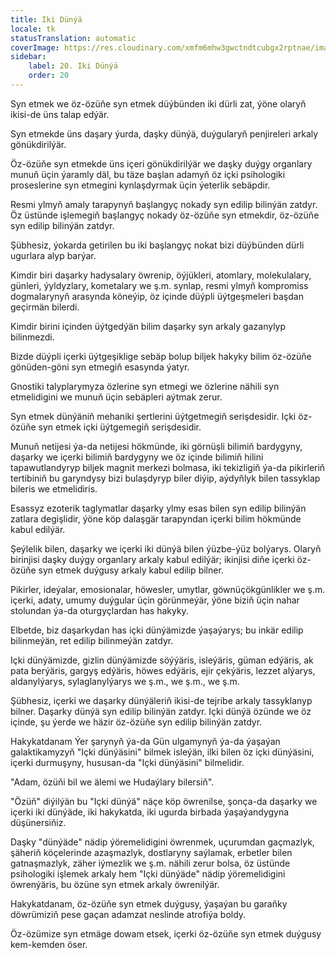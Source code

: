 ```yaml
---
title: Iki Dünýä
locale: tk
statusTranslation: automatic
coverImage: https://res.cloudinary.com/xmfm6mhw3gwctndtcubgx2rptnae/image/upload/v1740468922/small_cover_tratado_de_psicologia_revolucionaria_a4c0dca4e0.webp
sidebar:
    label: 20. Iki Dünýä
    order: 20
---
```

Syn etmek we öz-özüňe syn etmek düýbünden iki dürli zat, ýöne olaryň ikisi-de üns talap edýär.

Syn etmekde üns daşary ýurda, daşky dünýä, duýgularyň penjireleri arkaly gönükdirilýär.

Öz-özüňe syn etmekde üns içeri gönükdirilýär we daşky duýgy organlary munuň üçin ýaramly däl, bu täze başlan adamyň öz içki psihologiki proseslerine syn etmegini kynlaşdyrmak üçin ýeterlik sebäpdir.

Resmi ylmyň amaly tarapynyň başlangyç nokady syn edilip bilinýän zatdyr. Öz üstünde işlemegiň başlangyç nokady öz-özüňe syn etmekdir, öz-özüňe syn edilip bilinýän zatdyr.

Şübhesiz, ýokarda getirilen bu iki başlangyç nokat bizi düýbünden dürli ugurlara alyp barýar.

Kimdir biri daşarky hadysalary öwrenip, öýjükleri, atomlary, molekulalary, günleri, ýyldyzlary, kometalary we ş.m. synlap, resmi ylmyň kompromiss dogmalarynyň arasynda köneýip, öz içinde düýpli üýtgeşmeleri başdan geçirmän bilerdi.

Kimdir birini içinden üýtgedýän bilim daşarky syn arkaly gazanylyp bilinmezdi.

Bizde düýpli içerki üýtgeşiklige sebäp bolup biljek hakyky bilim öz-özüňe gönüden-göni syn etmegiň esasynda ýatyr.

Gnostiki talyplarymyza özlerine syn etmegi we özlerine nähili syn etmelidigini we munuň üçin sebäpleri aýtmak zerur.

Syn etmek dünýäniň mehaniki şertlerini üýtgetmegiň serişdesidir. Içki öz-özüňe syn etmek içki üýtgemegiň serişdesidir.

Munuň netijesi ýa-da netijesi hökmünde, iki görnüşli bilimiň bardygyny, daşarky we içerki bilimiň bardygyny we öz içinde bilimiň hilini tapawutlandyryp biljek magnit merkezi bolmasa, iki tekizligiň ýa-da pikirleriň tertibiniň bu garyndysy bizi bulaşdyryp biler diýip, aýdyňlyk bilen tassyklap bileris we etmelidiris.

Esassyz ezoterik taglymatlar daşarky ylmy esas bilen syn edilip bilinýän zatlara degişlidir, ýöne köp dalaşgär tarapyndan içerki bilim hökmünde kabul edilýär.

Şeýlelik bilen, daşarky we içerki iki dünýä bilen ýüzbe-ýüz bolýarys. Olaryň birinjisi daşky duýgy organlary arkaly kabul edilýär; ikinjisi diňe içerki öz-özüňe syn etmek duýgusy arkaly kabul edilip bilner.

Pikirler, ideýalar, emosionalar, höwesler, umytlar, göwnüçökgünlikler we ş.m. içerki, adaty, umumy duýgular üçin görünmeýär, ýöne biziň üçin nahar stolundan ýa-da oturgyçlardan has hakyky.

Elbetde, biz daşarkydan has içki dünýämizde ýaşaýarys; bu inkär edilip bilinmeýän, ret edilip bilinmeýän zatdyr.

Içki dünýämizde, gizlin dünýämizde söýýäris, isleýäris, güman edýäris, ak pata berýäris, gargyş edýäris, höwes edýäris, ejir çekýäris, lezzet alýarys, aldanylýarys, sylaglanylýarys we ş.m., we ş.m., we ş.m.

Şübhesiz, içerki we daşarky dünýäleriň ikisi-de tejribe arkaly tassyklanyp bilner. Daşarky dünýä syn edilip bilinýän zatdyr. Içki dünýä özünde we öz içinde, şu ýerde we häzir öz-özüňe syn edilip bilinýän zatdyr.

Hakykatdanam Ýer şarynyň ýa-da Gün ulgamynyň ýa-da ýaşaýan galaktikamyzyň "Içki dünýäsini" bilmek isleýän, ilki bilen öz içki dünýäsini, içerki durmuşyny, hususan-da "Içki dünýäsini" bilmelidir.

"Adam, özüňi bil we älemi we Hudaýlary bilersiň".

"Özüň" diýilýän bu "Içki dünýä" näçe köp öwrenilse, şonça-da daşarky we içerki iki dünýäde, iki hakykatda, iki ugurda birbada ýaşaýandygyna düşünersiňiz.

Daşky "dünýäde" nädip ýöremelidigini öwrenmek, uçurumdan gaçmazlyk, şäheriň köçelerinde azaşmazlyk, dostlaryny saýlamak, erbetler bilen gatnaşmazlyk, zäher iýmezlik we ş.m. nähili zerur bolsa, öz üstünde psihologiki işlemek arkaly hem "Içki dünýäde" nädip ýöremelidigini öwrenýäris, bu özüne syn etmek arkaly öwrenilýär.

Hakykatdanam, öz-özüňe syn etmek duýgusy, ýaşaýan bu garaňky döwrümiziň pese gaçan adamzat neslinde atrofiýa boldy.

Öz-özümize syn etmäge dowam etsek, içerki öz-özüňe syn etmek duýgusy kem-kemden öser.

